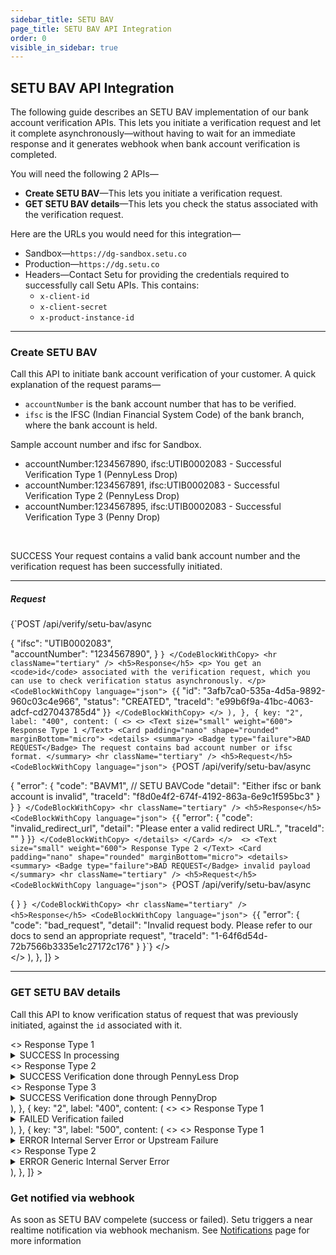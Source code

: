 ```yaml
---
sidebar_title: SETU BAV
page_title: SETU BAV API Integration
order: 0
visible_in_sidebar: true
---
```


## SETU BAV API Integration

The following guide describes an SETU BAV implementation of our bank account verification APIs. This lets you initiate a verification request and let it complete asynchronously—without having to wait for an immediate response and it generates webhook when bank account verification is completed.

You will need the following 2 APIs—

- **Create SETU BAV**—This lets you initiate a verification request.
- **GET SETU BAV details**—This lets you check the status associated with the verification request.

Here are the URLs you would need for this integration—

- Sandbox—`https://dg-sandbox.setu.co`
- Production—`https://dg.setu.co`
- Headers—Contact Setu for providing the credentials required to successfully call Setu APIs. This contains:
  - `x-client-id`
  - `x-client-secret`
  - `x-product-instance-id`

<hr class="primary" />

### Create SETU BAV

Call this API to initiate bank account verification of your customer. A quick explanation of the request params—

- `accountNumber` is the bank account number that has to be verified.
- `ifsc` is the IFSC (Indian Financial System Code) of the bank branch, where the bank account is held.

<Callout type="tip">
  Sample account number and ifsc for Sandbox.
  

- accountNumber:1234567890, ifsc:UTIB0002083 - Successful Verification Type 1 (PennyLess Drop)
- accountNumber:1234567891, ifsc:UTIB0002083 - Successful Verification Type 2 (PennyLess Drop)
- accountNumber:1234567895, ifsc:UTIB0002083 - Successful Verification Type 3 (Penny Drop)

</Callout>

<br />
<Row>
  <Portion desktopSpan="whole">
    <Tabs
      tabs={[
        {
          key: "1",
          label: "200",
          content: (
            <>
              <p>
                <Badge type="success">SUCCESS</Badge> Your request contains a
                valid bank account number and the verification request has been
                successfully initiated.
              </p>
              <hr className="tertiary" />
              <h5>Request</h5>
              <CodeBlockWithCopy language="json">
                {`POST  /api/verify/setu-bav/async
 
{ 
  "ifsc": "UTIB0002083",  
  "accountNumber": "1234567890", 
} `}
              </CodeBlockWithCopy>
              <hr className="tertiary" />
              <h5>Response</h5>
              <p>
                You get an <code>id</code> associated with the verification
                request, which you can use to check verification status
                asynchronously.
              </p>
              <CodeBlockWithCopy language="json">
                {`{
    "id": "3afb7ca0-535a-4d5a-9892-960c03c4e966",
    "status": "CREATED",
    "traceId": "e99b6f9a-41bc-4063-adcf-cd27043785d4"
}`}
              </CodeBlockWithCopy>
            </>
          ),
        },
        {
          key: "2",
          label: "400",
          content: (
            <>
              <>
                <Text size="small" weight="600">
                  Response Type 1
                </Text>
                <Card padding="nano" shape="rounded" marginBottom="micro">
                  <details>
                    <summary>
                      <Badge type="failure">BAD REQUEST</Badge> The request contains bad account number or ifsc format.
                    </summary>
                    <hr className="tertiary" />
                    <h5>Request</h5>
                    <CodeBlockWithCopy language="json">
                      {`POST /api/verify/setu-bav/async 
 
{
    "error": {
        "code": "BAVM1", // SETU BAVCode
        "detail": "Either ifsc or bank account is invalid",
        "traceId": "f8d0e4f2-674f-4192-863a-6e9c1f595bc3"
    }
} `}
                    </CodeBlockWithCopy>
                    <hr className="tertiary" />
                    <h5>Response</h5>
                    <CodeBlockWithCopy language="json">
                      {`{ 
    "error": { 
        "code": "invalid_redirect_url", 
        "detail": "Please enter a valid redirect URL.", 
        "traceId": "" 
    } 
}`}
                    </CodeBlockWithCopy>
                  </details>
                </Card>
              </> 
              <>
                <Text size="small" weight="600">
                  Response Type 2
                </Text>
                <Card padding="nano" shape="rounded" marginBottom="micro">
                  <details>
                    <summary>
                     <Badge type="failure">BAD REQUEST</Badge> invalid payload
                    </summary>
                    <hr className="tertiary" />
                    <h5>Request</h5>
                    <CodeBlockWithCopy language="json">
                      {`POST /api/verify/setu-bav/async 
 
{ 
} `}
                    </CodeBlockWithCopy>
                    <hr className="tertiary" />
                    <h5>Response</h5>
                    <CodeBlockWithCopy language="json">
                      {`{
    "error": {
        "code": "bad_request",
        "detail": "Invalid request body. Please refer to our docs to send an appropriate request",
        "traceId": "1-64f6d54d-72b7566b3335e1c27172c176"
    }
}`}
                    </CodeBlockWithCopy>
                  </details>
                </Card>
              </>  
            </>
          ),
        },
      ]}
    ></Tabs>
  </Portion>
</Row>

<hr class="primary" />

### GET SETU BAV details

Call this API to know verification status of request that was previously initiated, against the `id` associated with it.


<Row>
  <Portion desktopSpan="whole">
    <Tabs
      tabs={[
        {
          key: "1",
          label: "200",
          content: (
            <>
             <>
                <Text size="small" weight="600">
                  Response Type 1
                </Text>
                <Card padding="nano" shape="rounded" marginBottom="micro">
                  <details>
                    <summary>
                      <Badge type="success">SUCCESS</Badge> In processing
                    </summary>
                    <hr className="tertiary" />
                    <h5>Request</h5>
                    <CodeBlockWithCopy language="json">
                      {`GET /api/verify/setu-bav/:requestId`}
                    </CodeBlockWithCopy>
                    <hr className="tertiary" />
                    <h5>Response</h5>
                    <CodeBlockWithCopy language="json">
                      {`{
    "id": "3afb7ca0-535a-4d5a-9892-960c03c4e966",
    "status": "IN_PROGRESS",
    "traceId": "e99b6f9a-41bc-4063-adcf-cd27043785d4"
}`}
                    </CodeBlockWithCopy>
                  </details>
                </Card>
              </> 
              <>
                <Text size="small" weight="600">
                  Response Type 2
                </Text>
                <Card padding="nano" shape="rounded" marginBottom="micro">
                  <details>
                    <summary>
                      <Badge type="success">SUCCESS</Badge> Verification done through PennyLess Drop
                    </summary>
                    <hr className="tertiary" />
                    <h5>Request</h5>
                    <CodeBlockWithCopy language="json">
                      {`GET /api/verify/setu-bav/:requestId`}
                    </CodeBlockWithCopy>
                    <hr className="tertiary" />
                    <h5>Response</h5>
                    <CodeBlockWithCopy language="json">
                      {`{
    "id": "50c4b0a4-7de2-4eb3-9d78-153fb4d9991d",
    "status": "SUCCESS",
    "fulfillmentType": "PENNYLESS",
    "data": {
        "bankAccountNumber": "1234567890",
        "bankAccountIfsc": "UTIB0002083",
        "bankAccountName": "PAVANKUMAR KAMAT BIZ",
        "ifscCrossCheck": true,
        "ifscDetails": { // if ifscCrossCheck is true
            "name": "Axis Bank",
            "branch": "KAPODRA, SURAT",
            "center": "SURAT",
            "district": "SURAT",
            "state": "GUJARAT",
            "address": "J R SQUARE, MAMTA PARK - 1 KAPODRA, VARACHHA MAIN ROAD,  SURAT - 395 006",
            "contact": "+919824188896",
            "imps": "true",
            "rtgs": "true",
            "city": "SURAT",
            "iso3166": "IN-GJ",
            "neft": "true",
            "micr": "395211016",
            "upi": "true",
            "swift": ""
        },
        "entityType": "MERCHANT", // or 'INDIVIDUAL'
        "merchantDetails": { // if entityType is MERCHANT
            "mccCode": "1520",
            "identifier": {
                "merchantType": "SMALL",
                "merchantGenre": "OFFLINE",
                "onBoardingType": "BANK"
            },
            "name": {
                "brand": "praimports",
                "legal": "Indian",
                "franchise": "rajababuimpor"
            },
            "ownership": {
                "type": "PRIVATE"
            }
        }
    },
    "traceId": "1ab2fbc8-5b10-4358-8a87-a46592b89a6b"
}`}
                    </CodeBlockWithCopy>
                  </details>
                </Card>
              </> 
              <>
                <Text size="small" weight="600">
                  Response Type 3
                </Text>
                <Card padding="nano" shape="rounded" marginBottom="micro">
                  <details>
                    <summary>
                      <Badge type="success">SUCCESS</Badge> Verification done through PennyDrop
                    </summary>
                    <hr className="tertiary" />
                    <h5>Request</h5>
                    <CodeBlockWithCopy language="json">
                      {`GET /api/verify/setu-bav/:requestId`}
                    </CodeBlockWithCopy>
                    <hr className="tertiary" />
                    <h5>Response</h5>
                    <CodeBlockWithCopy language="json">
                      {`{
    "id": "3afb7ca0-535a-4d5a-9892-960c03c4e966",
    "status": "SUCCESS",
    "fulfillmentType": "PENNYDROP",
    "data": {
        // No "entityType" and "merchantDetails" in case of PennyDrop
        "bankAccountNumber": "1234567890",
        "bankAccountIfsc": "ABCD0123456",
        "bankAccountName": "Test User Name",
        "ifscCrossCheck": true,
        "ifscDetails": {
            "name": "State Bank of India",
            "branch": "CANTONMENT, BARODA",
            "center": "BARODA",
            "district": "BARODA",
            "state": "GUJARAT",
            "address": "BARODA MUNICIPAL CORPN. SHOPPING COMPLEX,NEAR FATEHGUNJ PETROL PUMP ,FATEHGUNJ BARODA ,PIN - 390002",
            "contact": "+912652795129",
            "imps": "true",
            "rtgs": "true",
            "city": "VADODARA",
            "iso3166": "IN-GJ",
            "neft": "true",
            "micr": "390002022",
            "upi": "true",
            "swift": ""
        }
    },
    "traceId": "cf7d0e36-1eb8-46b1-ac66-e0576d4d18f1"
}`}
                    </CodeBlockWithCopy>
                  </details>
                </Card>
              </>  
            </>
          ),
        },
        {
          key: "2",
          label: "400",
          content: (
            <>
             <>
                <Text size="small" weight="600">
                  Response Type 1
                </Text>
                <Card padding="nano" shape="rounded" marginBottom="micro">
                  <details>
                    <summary>
                      <Badge type="failure">FAILED</Badge> Verification failed
                    </summary>
                    <hr className="tertiary" />
                    <h5>Request</h5>
                    <CodeBlockWithCopy language="json">
                      {`GET /api/verify/setu-bav/:requestId`}
                    </CodeBlockWithCopy>
                    <hr className="tertiary" />
                    <h5>Response</h5>
                    <CodeBlockWithCopy language="json">
                      {`{
    "error": {
        "code": "BAV52", // SETU BAVCODE
        "detail": "Invalid account", // SETU BAVCODE description
        "traceId": "38e6b7c5-7e64-47b0-975b-26bf07efbc58"
    }
}`}
                    </CodeBlockWithCopy>
                  </details>
                </Card>
              </> 
            </>
          ),
        },
        {
          key: "3",
          label: "500",
          content: (
            <>
             <>
                <Text size="small" weight="600">
                  Response Type 1
                </Text>
                <Card padding="nano" shape="rounded" marginBottom="micro">
                  <details>
                    <summary>
                      <Badge type="failure">ERROR</Badge> Internal Server Error or Upstream Failure
                    </summary>
                    <hr className="tertiary" />
                    <h5>Request</h5>
                    <CodeBlockWithCopy language="json">
                      {`GET /api/verify/setu-bav/:requestId`}
                    </CodeBlockWithCopy>
                    <hr className="tertiary" />
                    <h5>Response</h5>
                    <CodeBlockWithCopy language="json">
                      {`{
    "error": {
        "code": "BAV2000", // or BAV2001 for internal error
        "detail": "Upsteam error", // SETU BAVCODE description
        "traceId": "38e6b7c5-7e64-47b0-975b-26bf07efbc58"
    }
}`}
                    </CodeBlockWithCopy>
                  </details>
                </Card>
              </> 
               <>
                <Text size="small" weight="600">
                  Response Type 2
                </Text>
                <Card padding="nano" shape="rounded" marginBottom="micro">
                  <details>
                    <summary>
                      <Badge type="failure">ERROR</Badge> Generic Internal Server Error
                    </summary>
                    <hr className="tertiary" />
                    <h5>Request</h5>
                    <CodeBlockWithCopy language="json">
                      {`GET /api/verify/setu-bav/:requestId`}
                    </CodeBlockWithCopy>
                    <hr className="tertiary" />
                    <h5>Response</h5>
                    <CodeBlockWithCopy language="json">
                      {`{
    "error": {
        "code": "internal_server_error",
        "detail": "Internal server error",
        "traceId": "38e6b7c5-7e64-47b0-975b-26bf07efbc58"
    }
}`}
                    </CodeBlockWithCopy>
                  </details>
                </Card>
              </> 
            </>
          ),
        },
      ]}
    ></Tabs>
  </Portion>
</Row>


### Get notified via webhook
As soon as SETU BAV compelete (success or failed). Setu triggers a near realtime notification via webhook mechanism.
See <a href="./notifications" target="_blank">Notifications</a> page for more information

<WasPageHelpful />
